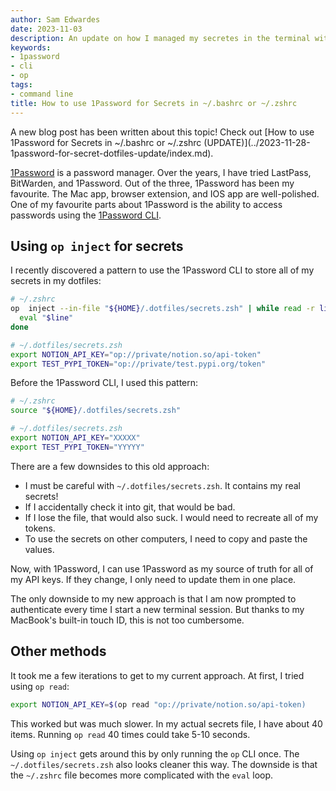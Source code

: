 ```yaml
---
author: Sam Edwardes
date: 2023-11-03
description: An update on how I managed my secretes in the terminal with 1Password..
keywords:
- 1password
- cli
- op
tags:
- command line
title: How to use 1Password for Secrets in ~/.bashrc or ~/.zshrc
---
```



<Callout title="Update">
A new blog post has been written about this topic! Check out [How to use 1Password for Secrets in ~/.bashrc or ~/.zshrc (UPDATE)](../2023-11-28-1password-for-secret-dotfiles-update/index.md).
</Callout>

[1Password](https://1password.com) is a password manager. Over the years, I have tried LastPass, BitWarden, and 1Password. Out of the three, 1Password has been my favourite. The Mac app, browser extension, and IOS app are well-polished. One of my favourite parts about 1Password is the ability to access passwords using the [1Password CLI](https://developer.1password.com/docs/cli/).

## Using `op inject` for secrets

I recently discovered a pattern to use the 1Password CLI to store all of my secrets in my dotfiles:

```bash
# ~/.zshrc
op  inject --in-file "${HOME}/.dotfiles/secrets.zsh" | while read -r line; do
  eval "$line"
done
```

```bash
# ~/.dotfiles/secrets.zsh
export NOTION_API_KEY="op://private/notion.so/api-token"
export TEST_PYPI_TOKEN="op://private/test.pypi.org/token"
```



Before the 1Password CLI, I used this pattern:

```bash
# ~/.zshrc
source "${HOME}/.dotfiles/secrets.zsh"
```

```bash
# ~/.dotfiles/secrets.zsh
export NOTION_API_KEY="XXXXX"
export TEST_PYPI_TOKEN="YYYYY"
```

There are a few downsides to this old approach:

- I must be careful with `~/.dotfiles/secrets.zsh`. It contains my real secrets!
- If I accidentally check it into git, that would be bad.
- If I lose the file, that would also suck. I would need to recreate all of my tokens.
- To use the secrets on other computers, I need to copy and paste the values.

Now, with 1Password, I can use 1Password as my source of truth for all of my API keys. If they change, I only need to update them in one place.

The only downside to my new approach is that I am now prompted to authenticate every time I start a new terminal session. But thanks to my MacBook's built-in touch ID, this is not too cumbersome.

## Other methods

It took me a few iterations to get to my current approach. At first, I tried using `op read`:

```bash
export NOTION_API_KEY=$(op read "op://private/notion.so/api-token)
```

This worked but was much slower. In my actual secrets file, I have about 40 items. Running `op read` 40 times could take 5-10 seconds.

Using `op inject` gets around this by only running the `op` CLI once. The `~/.dotfiles/secrets.zsh` also looks cleaner this way. The downside is that the `~/.zshrc` file becomes more complicated with the `eval` loop.
